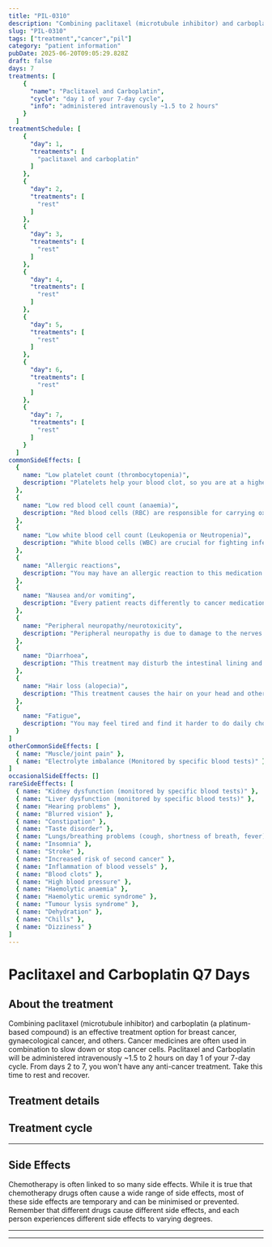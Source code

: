 ```yaml
---
title: "PIL-0310"
description: "Combining paclitaxel (microtubule inhibitor) and carboplatin (a platinum-based compound) is an effective treatment option for breast cancer, gynaecological cancer, and others. Cancer medicines are often used in combination to slow down or stop cancer cells. Paclitaxel and Carboplatin will be administered intravenously ~1.5 to 2 hours on day 1 of your 7-day cycle. From days 2 to 7, you won't have any anti-cancer treatment. Take this time to rest and recover."
slug: "PIL-0310"
tags: ["treatment","cancer","pil"]
category: "patient information"
pubDate: 2025-06-20T09:05:29.828Z
draft: false
days: 7
treatments: [
    {
      "name": "Paclitaxel and Carboplatin",
      "cycle": "day 1 of your 7-day cycle",
      "info": "administered intravenously ~1.5 to 2 hours"
    }
  ]
treatmentSchedule: [
    {
      "day": 1,
      "treatments": [
        "paclitaxel and carboplatin"
      ]
    },
    {
      "day": 2,
      "treatments": [
        "rest"
      ]
    },
    {
      "day": 3,
      "treatments": [
        "rest"
      ]
    },
    {
      "day": 4,
      "treatments": [
        "rest"
      ]
    },
    {
      "day": 5,
      "treatments": [
        "rest"
      ]
    },
    {
      "day": 6,
      "treatments": [
        "rest"
      ]
    },
    {
      "day": 7,
      "treatments": [
        "rest"
      ]
    }
  ]
commonSideEffects: [
  {
    name: "Low platelet count (thrombocytopenia)",
    description: "Platelets help your blood clot, so you are at a higher risk of bleeding when your platelet count decreases. Let your oncology care team know if you have any excess bruising or bleeding, including nose bleeds, sore gums or blood in your urine or stool."
  },
  {
    name: "Low red blood cell count (anaemia)",
    description: "Red blood cells (RBC) are responsible for carrying oxygen to the tissues in your body. When you have a low RBC count, you may feel tired or weak and have pale skin."
  },
  {
    name: "Low white blood cell count (Leukopenia or Neutropenia)",
    description: "White blood cells (WBC) are crucial for fighting infection. While receiving treatment, your WBC count can drop, putting you at a higher risk of disease."
  },
  {
    name: "Allergic reactions",
    description: "You may have an allergic reaction to this medication. Symptoms usually include rash, itching, dizziness, vomiting, shortness of breath, chest pain, sudden blood pressure changes or oedema (swelling)."
  },
  {
    name: "Nausea and/or vomiting",
    description: "Every patient reacts differently to cancer medication. Many people feel nauseous, and some also experience vomiting. Nausea and vomiting can be managed or reduced with medication."
  },
  {
    name: "Peripheral neuropathy/neurotoxicity",
    description: "Peripheral neuropathy is due to damage to the nerves outside the brain and spinal cord. These nerves carry information from the brain to other parts of the body. The usual symptoms are numbness, tingling, and weakness in the extremities like hands and feet."
  },
  {
    name: "Diarrhoea",
    description: "This treatment may disturb the intestinal lining and cause loose, watery, and more frequent stools than usual. Certain medications have a higher chance of causing diarrhoea."
  },
  {
    name: "Hair loss (alopecia)",
    description: "This treatment causes the hair on your head and other body parts to fall. In most cases, hair loss is temporary, and hair grows back to normal after treatment."
  },
  {
    name: "Fatigue",
    description: "You may feel tired and find it harder to do daily chores/activities that you usually do or want to do. It may be physical, emotional and mental exhaustion."
  }
]
otherCommonSideEffects: [
  { name: "Muscle/joint pain" },
  { name: "Electrolyte imbalance (Monitored by specific blood tests)" }
]
occasionalSideEffects: []
rareSideEffects: [
  { name: "Kidney dysfunction (monitored by specific blood tests)" },
  { name: "Liver dysfunction (monitored by specific blood tests)" },
  { name: "Hearing problems" },
  { name: "Blurred vision" },
  { name: "Constipation" },
  { name: "Taste disorder" },
  { name: "Lungs/breathing problems (cough, shortness of breath, fever)" },
  { name: "Insomnia" },
  { name: "Stroke" },
  { name: "Increased risk of second cancer" },
  { name: "Inflammation of blood vessels" },
  { name: "Blood clots" },
  { name: "High blood pressure" },
  { name: "Haemolytic anaemia" },
  { name: "Haemolytic uremic syndrome" },
  { name: "Tumour lysis syndrome" },
  { name: "Dehydration" },
  { name: "Chills" },
  { name: "Dizziness" }
]
---
```


# Paclitaxel and Carboplatin Q7 Days

## About the treatment

Combining paclitaxel (microtubule inhibitor) and carboplatin (a platinum-based compound) is an effective treatment option for breast cancer, gynaecological cancer, and others. Cancer medicines are often used in combination to slow down or stop cancer cells. Paclitaxel and Carboplatin will be administered intravenously ~1.5 to 2 hours on day 1 of your 7-day cycle. From days 2 to 7, you won't have any anti-cancer treatment. Take this time to rest and recover.

## Treatment details

<LegendGrid treatments={treatments} />

## Treatment cycle

<TreatmentCycleGrid treatmentSchedule={treatmentSchedule} />

<hr class="py-0 border-t-[0.5px] border-gray-500" />

## Side Effects

Chemotherapy is often linked to so many side effects. While it is true that chemotherapy drugs often cause a wide range of side effects, most of these side effects are temporary and can be minimised or prevented. Remember that different drugs cause different side effects, and each person experiences different side effects to varying degrees.

<CommonSideEffects commonSideEffects={commonSideEffects} />
<OtherCommonSideEffects otherCommonSideEffects={otherCommonSideEffects} />
<OccasionalSideEffects occasionalSideEffects={occasionalSideEffects} />
<RareSideEffects rareSideEffects={rareSideEffects} />

<hr class="py-0 border-t-[0.5px] border-gray-500" />

<SafeHandlingAccordion />
<GeneralPrecautionsAccordion />
<LifestyleSafetyAccordion />

<hr class="py-0 border-t-[0.5px] border-gray-500" />

<HealthcareTeamContact />
